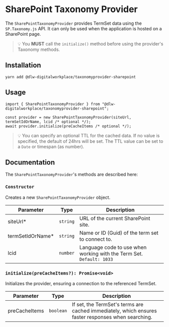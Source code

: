 <Meta title="TaxonomyProviders/SharePoint" />

# SharePoint Taxonomy Provider

The `SharePointTaxonomyProvider` provides TermSet data using the `SP.Taxonomy.js` API. It can only be used when the
application is hosted on a SharePoint page.

> 💡 You **MUST** call the `initialize()` method before using the provider's Taxonomy methods.

## Installation

```shell
yarn add @dlw-digitalworkplace/taxonomyprovider-sharepoint
```

## Usage

```tsx
import { SharePointTaxonomyProvider } from "@dlw-digitalworkplace/taxonomyprovider-sharepoint";

const provider = new SharePointTaxonomyProvider(siteUrl, termSetIdOrName, lcid /* optional */);
await provider.initialize(preCacheItems /* optional */);
```

> 💡 You can specify an optional TTL for the cached data. If no value is specified, the default of 24hrs will be set.
> The TTL value can be set to a `Date` or timespan (as number).

## Documentation

The `SharePointTaxonomyProvider`'s methods are described here:

### `Constructor`

Creates a new `SharePointTaxonomyProvider` object.

| Parameter                                  | Type     | Description                                                          |
| ------------------------------------------ | -------- | -------------------------------------------------------------------- |
| siteUrl<span class="req">\*</span>         | `string` | URL of the current SharePoint site.                                  |
| termSetIdOrName<span class="req">\*</span> | `string` | Name or ID (Guid) of the term set to connect to.                     |
| lcid                                       | `number` | Language code to use when working with the Term Set. `Default: 1033` |

### `initialize(preCacheItems?): Promise<void>`

Initializes the provider, ensuring a connection to the referenced TermSet.

| Parameter     | Type      | Description                                                                                        |
| ------------- | --------- | -------------------------------------------------------------------------------------------------- |
| preCacheItems | `boolean` | If set, the TermSet's terms are cached immediately, which ensures faster responses when searching. |
